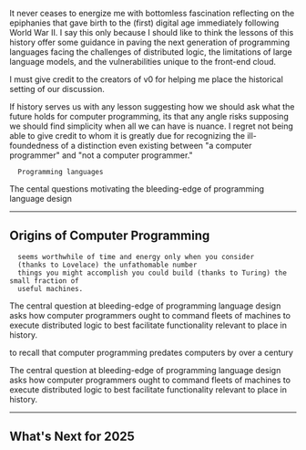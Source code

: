 

It never ceases to energize me with bottomless fascination reflecting on the epiphanies that gave birth to 
the (first) digital age immediately following World War II. I say this only because I should like to think the lessons 
of this history offer some guidance in paving the next generation of programming languages facing the challenges of distributed logic,
the limitations of large language models, and the vulnerabilities unique to the front-end cloud.

I must give credit to the creators of v0 for helping me place the historical setting of our discussion.

If history serves us with any lesson suggesting how we should ask what the future holds for computer 
programming, its that any angle risks supposing we should find simplicity 
when all we can have is nuance. I regret not being able to give credit to whom it is greatly due for recognizing the ill-foundedness of a distinction even existing between
"a computer programmer" and "not a computer programmer." 









      

      Programming languages 










The cental questions motivating the bleeding-edge of 
programming language design

---

## Origins of Computer Programming

 

      seems worthwhile of time and energy only when you consider 
      (thanks to Lovelace) the unfathomable number 
      things you might accomplish you could build (thanks to Turing) the small fraction of
      useful machines. 


The central question at bleeding-edge of programming language design asks how computer 
      programmers ought to command fleets of machines to execute distributed logic to best 
      facilitate functionality relevant to place in history. 


to recall that computer programming predates computers by over a century

The central question at bleeding-edge of programming language design asks how computer 
      programmers ought to command fleets of machines to execute distributed logic to best 
      facilitate functionality relevant to place in history. 


---

## What's Next for 2025

